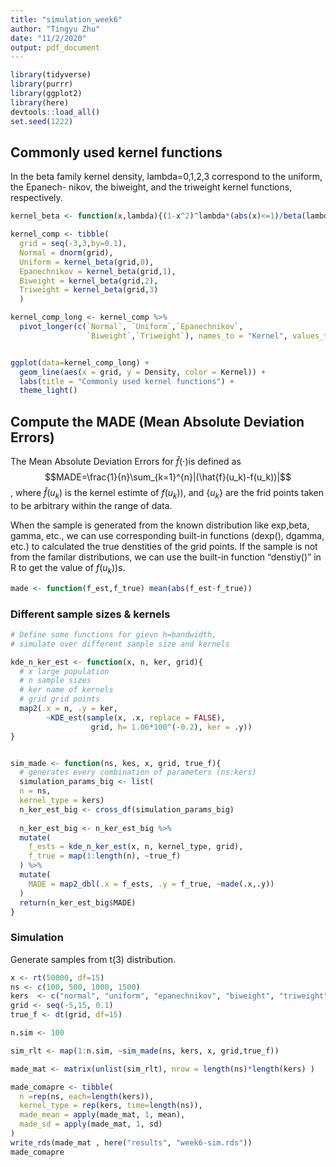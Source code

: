 ```yaml
---
title: "simulation_week6"
author: "Tingyu Zhu"
date: "11/2/2020"
output: pdf_document
---
```

```r
library(tidyverse)
library(purrr)
library(ggplot2)
library(here)
devtools::load_all()
set.seed(1222)
```

## Commonly used kernel functions

In the beta family kernel density, lambda=0,1,2,3 correspond to the uniform, the Epanech- nikov, the biweight, and the triweight kernel functions, respectively.  
```r
kernel_beta <- function(x,lambda){(1-x^2)^lambda*(abs(x)<=1)/beta(lambda+1,0.5)}

kernel_comp <- tibble(
  grid = seq(-3,3,by=0.1),
  Normal = dnorm(grid),
  Uniform = kernel_beta(grid,0),
  Epanechnikov = kernel_beta(grid,1),
  Biweight = kernel_beta(grid,2),
  Triweight = kernel_beta(grid,3)
  )

kernel_comp_long <- kernel_comp %>% 
  pivot_longer(c(`Normal`, `Uniform`,`Epanechnikov`,
                 `Biweight`,`Triweight`), names_to = "Kernel", values_to = "Density")


ggplot(data=kernel_comp_long) + 
  geom_line(aes(x = grid, y = Density, color = Kernel)) +
  labs(title = "Commonly used kernel functions") +
  theme_light() 
```


## Compute the MADE (Mean Absolute Deviation Errors)

The Mean Absolute Deviation Errors for $\hat{f}(\cdot)$is defined as $$MADE=\frac{1}{n}\sum_{k=1}^{n}|(\hat{f}(u_k)-f(u_k))|$$,
where $\hat{f}(u_k)$ is the kernel estimte of $f(u_k))$, and {$u_k$} are the frid points taken to be arbitrary within the range of data.

When the sample is generated from the known distribution like exp,beta, gamma, etc., we can use corresponding built-in functions (dexp(), dgamma, etc.) to calculated the true denstities of the grid points. If the sample is not from the familar distributions, we can use the built-in function "denstiy()" in R to get the value of $f(u_k))$s.

```r
made <- function(f_est,f_true) mean(abs(f_est-f_true)) 
```

### Different sample sizes & kernels


```r
# Define some functions for gievn h=bandwidth, 
# simulate over different sample size and kernels

kde_n_ker_est <- function(x, n, ker, grid){
  # x large population
  # n sample sizes
  # ker name of kernels
  # grid grid points
  map2(.x = n, .y = ker, 
        ~KDE_est(sample(x, .x, replace = FALSE), 
                  grid, h= 1.06*100^(-0.2), ker = .y))
}


sim_made <- function(ns, kes, x, grid, true_f){
  # generates every combination of parameters (ns:kers)
  simulation_params_big <- list(
  n = ns,
  kernel_type = kers)
  n_ker_est_big <- cross_df(simulation_params_big)
  
  n_ker_est_big <- n_ker_est_big %>% 
  mutate(
    f_ests = kde_n_ker_est(x, n, kernel_type, grid),
    f_true = map(1:length(n), ~true_f)
  ) %>% 
  mutate(
    MADE = map2_dbl(.x = f_ests, .y = f_true, ~made(.x,.y))
  )
  return(n_ker_est_big$MADE)
}


```

### Simulation
Generate samples from t(3) distribution. 
```r
x <- rt(50000, df=15)
ns <- c(100, 500, 1000, 1500)
kers  <- c("normal", "uniform", "epanechnikov", "biweight", "triweight")
grid <- seq(-5,15, 0.1)
true_f <- dt(grid, df=15)

n.sim <- 100

sim_rlt <- map(1:n.sim, ~sim_made(ns, kers, x, grid,true_f))

made_mat <- matrix(unlist(sim_rlt), nrow = length(ns)*length(kers) )

made_comapre <- tibble(
  n =rep(ns, each=length(kers)),
  kernel_type = rep(kers, time=length(ns)),
  made_mean = apply(made_mat, 1, mean),
  made_sd = apply(made_mat, 1, sd)
)
write_rds(made_mat , here("results", "week6-sim.rds"))
made_comapre 
```

